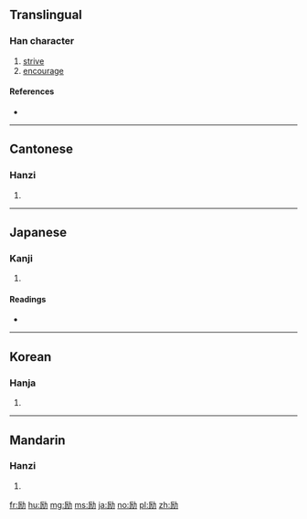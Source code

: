 {{also|勵}}
==Translingual==

===Han character===
{{Han char|rn=19|rad=力|as=05|sn=7|four=|canj=MSKS|ids=⿰厉力}}

# [[strive]]
# [[encourage]]

====References====
* {{Han ref|kx=0147.071|dkj=02326|dj=0331.120|hdz=10368.040|uh=52B1|ud=21169}}

----

==Cantonese==

===Hanzi===
{{yue-hanzi|jyut=|y=lai6|tra=勵}}

# {{defn|lang=yue|sort=力05}}

----

==Japanese==

===Kanji===
{{ja-kanji|grade=c|rs=力05}}

# {{defn|lang=ja|sort=力05}}

====Readings====
* {{ja-readings|goon=[[らい]] (rai) {{non-joyo-reading}}|kanon=[[れい]] (rei)|kun=[[はげむ]] (hagemu), [[はげます]] (hagemasu)}}

----

==Korean==

===Hanja===
{{ko-hanja|hangeul=려|rv=ryeo|mr=ryŏ}}

# {{defn|lang=ko|sort=力05}}

----

==Mandarin==

===Hanzi===
{{cmn-hanzi|tra=勵|pin=[[lì]] ([[li4]])|wg=li<sup>4</sup>}}

# {{defn|lang=cmn|sort=力05}}

[[fr:励]]
[[hu:励]]
[[mg:励]]
[[ms:励]]
[[ja:励]]
[[no:励]]
[[pl:励]]
[[zh:励]]